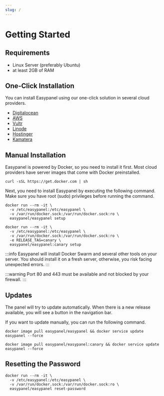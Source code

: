 ```yaml
---
slug: /
---
```



# Getting Started

## Requirements

- Linux Server (preferably Ubuntu)
- at least 2GB of RAM

## One-Click Installation

You can install Easypanel using our one-click solution in several cloud providers.

- [Digitalocean](https://marketplace.digitalocean.com/apps/easypanel)
- [AWS](https://aws.amazon.com/marketplace/pp/prodview-nkiq4lewjosjc)
- [Vultr](https://www.vultr.com/marketplace/apps/easypanel)
- [Linode](https://www.linode.com/marketplace/apps/easypanel/easypanel/)
- [Hostinger](https://www.hostg.xyz/aff_c?offer_id=6&aff_id=169839&url_id=19)
- [Kamatera](https://go.cloudwm.com/visit/?bta=37051&nci=5917)

## Manual Installation

Easypanel is powered by Docker, so you need to install it first. Most cloud providers have server images that come with Docker preinstalled.

```shell
curl -sSL https://get.docker.com | sh
```

Next, you need to install Easypanel by executing the following command. Make sure you have root (sudo) privileges before running the command.

<Tabs groupId="release">
<TabItem value="stable" label="Stable" default>

```shell
docker run --rm -it \
  -v /etc/easypanel:/etc/easypanel \
  -v /var/run/docker.sock:/var/run/docker.sock:ro \
  easypanel/easypanel setup
```

</TabItem>
<TabItem value="canary" label="Canary">

```shell
docker run --rm -it \
  -v /etc/easypanel:/etc/easypanel \
  -v /var/run/docker.sock:/var/run/docker.sock:ro \
  -e RELEASE_TAG=canary \
  easypanel/easypanel:canary setup
```

</TabItem>
</Tabs>

:::info
Easypanel will install Docker Swarm and several other tools on your server. You should install it on a fresh server, otherwise, you risk facing unexpected errors.
:::

:::warning
Port 80 and 443 must be available and not blocked by your firewall.
:::

## Updates

The panel will try to update automatically. When there is a new release available, you will see a button in the navigation bar.

If you want to update manually, you can run the following command.

<Tabs groupId="release">
<TabItem value="stable" label="Stable" default>

```shell
docker image pull easypanel/easypanel && docker service update easypanel --force
```

</TabItem>
<TabItem value="canary" label="Canary">

```shell
docker image pull easypanel/easypanel:canary && docker service update easypanel --force
```

</TabItem>
</Tabs>

## Resetting the Password

```shell
docker run --rm -it \
  -v /etc/easypanel:/etc/easypanel \
  -v /var/run/docker.sock:/var/run/docker.sock:ro \
  easypanel/easypanel reset-password
```
